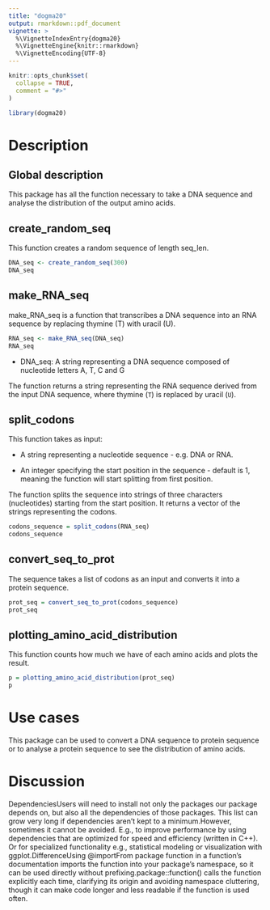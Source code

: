 ```yaml
---
title: "dogma20"
output: rmarkdown::pdf_document
vignette: >
  %\VignetteIndexEntry{dogma20}
  %\VignetteEngine{knitr::rmarkdown}
  %\VignetteEncoding{UTF-8}
---
```


```r
knitr::opts_chunk$set(
  collapse = TRUE,
  comment = "#>"
)
```

```r
library(dogma20)
```

# Description

## Global description

This package has all the function necessary to take a DNA sequence and analyse the distribution of the output amino acids.

## create_random_seq

This function creates a random sequence of length seq_len.

```r
DNA_seq <- create_random_seq(300)
DNA_seq
```

## make_RNA_seq

make_RNA_seq is a function that transcribes a DNA sequence into an RNA sequence by replacing thymine (T) with uracil (U).

```r
RNA_seq <- make_RNA_seq(DNA_seq)
RNA_seq
```

-   DNA_seq: A string representing a DNA sequence composed of nucleotide letters A, T, C and G

The function returns a string representing the RNA sequence derived from the input DNA sequence, where thymine (`T`) is replaced by uracil (`U`).

## split_codons

This function takes as input:

-   A string representing a nucleotide sequence - e.g. DNA or RNA.

-   An integer specifying the start position in the sequence - default is 1, meaning the function will start splitting from first position.

The function splits the sequence into strings of three characters (nucleotides) starting from the start position. It returns a vector of the strings representing the codons.

```r
codons_sequence = split_codons(RNA_seq)
codons_sequence
```

## convert_seq_to_prot

The sequence takes a list of codons as an input and converts it into a protein sequence.

```r
prot_seq = convert_seq_to_prot(codons_sequence)
prot_seq
```

## plotting_amino_acid_distribution

This function counts how much we have of each amino acids and plots the result.

```r
p = plotting_amino_acid_distribution(prot_seq)
p
```

# Use cases

This package can be used to convert a DNA sequence to protein sequence or to analyse a protein sequence to see the distribution of amino acids.

# Discussion

DependenciesUsers will need to install not only the packages our package depends on, but also all the dependencies of those packages. This list can grow very long if dependencies aren’t kept to a minimum.However, sometimes it cannot be avoided. E.g., to improve performance by using dependencies that are optimized for speed and efficiency (written in C++). Or for specialized functionality e.g., statistical modeling or visualization with ggplot.DifferenceUsing \@importFrom package function in a function’s documentation imports the function into your package’s namespace, so it can be used directly without prefixing.package::function() calls the function explicitly each time, clarifying its origin and avoiding namespace cluttering, though it can make code longer and less readable if the function is used often.
